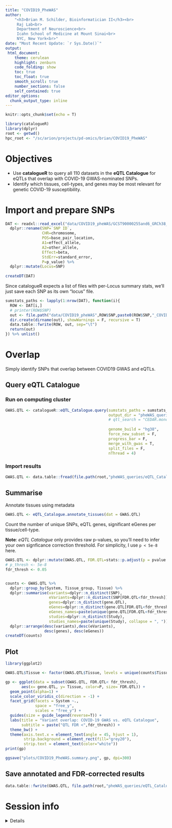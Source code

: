 ```yaml
---
title: "COVID19_PheWAS"
author: 
    "<h3>Brian M. Schilder, Bioinformatician II</h3><br>
     Raj Lab<br>
     Department of Neuroscience<br>
     Icahn School of Medicine at Mount Sinai<br>
     NYC, New York<br>"
date: "Most Recent Update: `r Sys.Date()`"
output:
 html_document:
    theme: cerulean
    highlight: zenburn
    code_folding: show
    toc: true
    toc_float: true
    smooth_scroll: true
    number_sections: false
    self_contained: true 
editor_options: 
  chunk_output_type: inline
---
```


```r
knitr::opts_chunk$set(echo = T)

library(catalogueR)
library(dplyr) 
root <- getwd()
hpc_root <- "/sc/arion/projects/pd-omics/brian/COVID19_PheWAS"
```


# Objectives

- Use **catalogueR** to query all 110 datasets in the **eQTL Catalogue** for eQTLs that overlap with COVID-19 GWAS-nominated SNPs.
- Identify which tissues, cell-types, and genes may be most relevant for genetic COVID-19 susceptibility.


# Import and prepare SNPs  

```r

DAT <- readxl::read_excel("data/COVID19_pheWAS/GCST90000255and6_GRCh38_Plessthan1eMinus5_combined_pruned.xlsx") %>%
  dplyr::rename(SNP=`SNP ID`, 
                CHR=chromosome, 
                POS=base_pair_location,
                A1=effect_allele,
                A2=other_allele,
                Effect=beta,
                StdErr=standard_error,
                P=p_value) %>%
  dplyr::mutate(Locus=SNP)
 
createDT(DAT)
```

Since catalogueR expects a list of files with per-Locus summary stats, we'll just save each SNP as its own "locus" file.

```r
sumstats_paths <- lapply(1:nrow(DAT), function(i){
  ROW <- DAT[i,]
  # printer(ROW$SNP) 
  out <- file.path("data/COVID19_pheWAS",ROW$SNP,paste0(ROW$SNP,"_COVID19.tsv"))
  dir.create(dirname(out), showWarnings = F, recursive = T)
  data.table::fwrite(ROW, out, sep="\t")
  return(out) 
}) %>% unlist() 
```


# Overlap

Simply identify SNPs that overlap between COVID19 GWAS and eQTLs.

## Query eQTL Catalogue 
 
### Run on computing cluster

```r
GWAS.QTL <- catalogueR::eQTL_Catalogue.query(sumstats_paths = sumstats_paths,
                                             output_dir = "pheWAS_queries",
                                             # qtl_search = "CEDAR.monocyte_CD14",
                                             
                                             genome_build = "hg38",
                                             force_new_subset = F,
                                             progress_bar = F,
                                             merge_with_gwas = T,
                                             split_files = F,
                                             nThread = 4) 
```

### Import results

```r
GWAS.QTL <- data.table::fread(file.path(root,"pheWAS_queries/eQTL_Catalogue.tsv.gz"), nThread = 4)
```

## Summarise

Annotate tissues using metadata

```r
GWAS.QTL <- eQTL_Catalogue.annotate_tissues(dat = GWAS.QTL)  
```

Count the number of unique SNPs, eQTL genes, significant eGenes per tissue/cell-type.

**Note**: *eQTL Catalogue* only provides raw p-values, so you'll need to infer your own signficance correction threshold. For simplicity, I use `p < 5e-8` here.

```r
GWAS.QTL <- dplyr::mutate(GWAS.QTL, FDR.QTL=stats::p.adjust(p = pvalue.QTL, method = "fdr"))
# p_thresh <- 5e-8
fdr_thresh <- 0.05


counts <- GWAS.QTL %>% 
  dplyr::group_by(System, Tissue_group, Tissue) %>% 
  dplyr::summarise(variants=dplyr::n_distinct(SNP),
                   eVariants=dplyr::n_distinct(SNP[FDR.QTL<fdr_thresh]),
                   genes=dplyr::n_distinct(gene.QTL),
                   eGenes=dplyr::n_distinct(gene.QTL[FDR.QTL<fdr_thresh]),
                   eGenes_names=paste(unique(gene.QTL[FDR.QTL<fdr_thresh]), collapse = ", "),
                   studies=dplyr::n_distinct(Study),
                   studies_names=paste(unique(Study), collapse = ", ")) %>%
  dplyr::arrange(desc(variants),desc(eVariants),
                 desc(genes), desc(eGenes))
createDT(counts)
```

 
## Plot 

```r
library(ggplot2)

GWAS.QTL$Tissue <- factor(GWAS.QTL$Tissue, levels = unique(counts$Tissue), ordered = T)

gp <- ggplot(data = subset(GWAS.QTL, FDR.QTL< fdr_thresh), 
       aes(x= gene.QTL, y= Tissue, color=P, size= FDR.QTL)) +
  geom_point(alpha=1) + 
  scale_color_viridis_c(direction = -1) +    
  facet_grid(facets = System ~.,
             space = "free_y",
             scales = "free_y") +
  guides(size = guide_legend(reverse=T)) +
  labs(title = "Variant overlap: COVID-19 GWAS vs. eQTL Catalogue",
       subtitle = paste("QTL FDR <",fdr_thresh)) +
  theme_bw() +
  theme(axis.text.x = element_text(angle = 45, hjust = 1),
        strip.background = element_rect(fill="grey20"),
        strip.text = element_text(color="white"))
print(gp)

ggsave("plots/COVID19_PheWAS.summary.png", gp, dpi=300)
```


## Save annotated and FDR-corrected results

```r
data.table::fwrite(GWAS.QTL, file.path(root,"pheWAS_queries/eQTL_Catalogue.annotated.tsv.gz"))
```


# Session info  

<details>

```r
utils::sessionInfo()
```

</details> 

